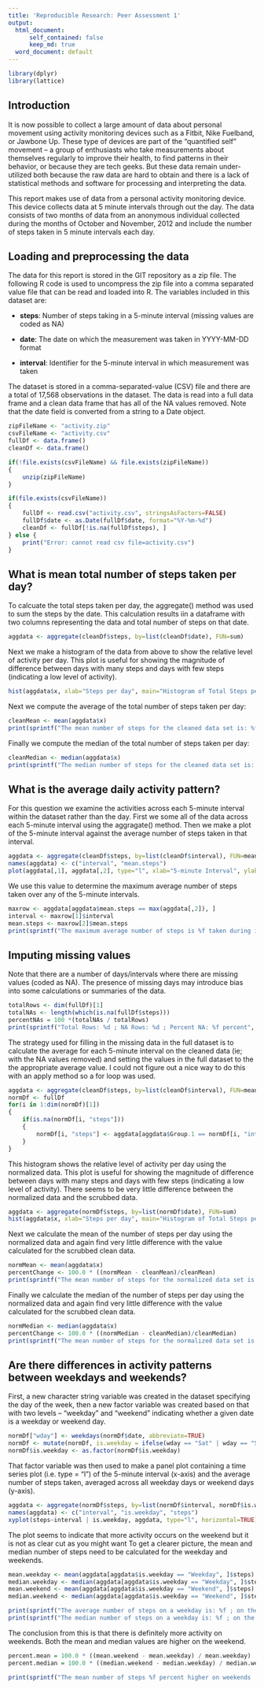 ```yaml
---
title: 'Reproducible Research: Peer Assessment 1'
output:
  html_document:
      self_contained: false
      keep_md: true
  word_document: default
---
```


<!-- Load libraries that the code depends on. -->
```r
library(dplyr)
library(lattice)
```

## Introduction
It is now possible to collect a large amount of data about personal movement using activity monitoring devices such as a Fitbit, Nike Fuelband, or Jawbone Up. These type of devices are part of the “quantified self” movement – a group of enthusiasts who take measurements about themselves regularly to improve their health, to find patterns in their behavior, or because they are tech geeks. But these data remain under-utilized both because the raw data are hard to obtain and there is a lack of statistical methods and software for processing and interpreting the data.

This report makes use of data from a personal activity monitoring device. This device collects data at 5 minute intervals through out the day. The data consists of two months of data from an anonymous individual collected during the months of October and November, 2012 and include the number of steps taken in 5 minute intervals each day.

## Loading and preprocessing the data
The data for this report is stored in the GIT repository as a zip file. The following R code is used to uncompress the zip file into a comma separated value file that can be read and loaded into R. The variables included in this dataset are:

* **steps**: Number of steps taking in a 5-minute interval (missing values are coded as NA)

* **date**: The date on which the measurement was taken in YYYY-MM-DD format

* **interval**: Identifier for the 5-minute interval in which measurement was taken

The dataset is stored in a comma-separated-value (CSV) file and there are a total of 17,568 observations in the dataset. The data is read into a full data frame and a clean data frame that has all of the NA values removed. Note that the date field is converted from a string to a Date object.

```r

zipFileName <- "activity.zip"
csvFileName <- "activity.csv"
fullDf <- data.frame()
cleanDf <- data.frame()

if(!file.exists(csvFileName) && file.exists(zipFileName))
{
    unzip(zipFileName)
}

if(file.exists(csvFileName))
{
    fullDf <- read.csv("activity.csv", stringsAsFactors=FALSE)
    fullDf$date <- as.Date(fullDf$date, format="%Y-%m-%d")
    cleanDf <- fullDf[!is.na(fullDf$steps), ]
} else {
    print("Error: cannot read csv file=activity.csv")
}

```

## What is mean total number of steps taken per day?
To calcuate the total steps taken per day, the aggregate() method was used to sum the steps by the date. This calculation results iin a dataframe with two columns representing the data and total number of steps on that date.

```r
aggdata <- aggregate(cleanDf$steps, by=list(cleanDf$date), FUN=sum)
```

Next we make a histogram of the data from above to show the relative level of activity per day. This plot is useful for showing the magnitude of difference between days with many steps and days with few steps (indicating a low level of activity).

```r
hist(aggdata$x, xlab="Steps per day", main="Histogram of Total Steps per day", breaks=c(0,2500,5000,7500,10000,12500,15000,17500,20000,22500,25000))
```

Next we compute the average of the total number of steps taken per day: 

```r
cleanMean <- mean(aggdata$x)
print(sprintf("The mean number of steps for the cleaned data set is: %f", cleanMean))
```

Finally we compute the median of the total number of steps taken per day:

```r
cleanMedian <- median(aggdata$x)
print(sprintf("The median number of steps for the cleaned data set is: %f", cleanMedian))
```

## What is the average daily activity pattern?
For this question we examine the activities across each 5-minute interval within the dataset rather than the day. First we some all of the data across each 5-minute interval using the aggragate() method. Then we make a plot of the 5-minute interval against the average number of steps taken in that interval.
```r
aggdata <- aggregate(cleanDf$steps, by=list(cleanDf$interval), FUN=mean)
names(aggdata) <- c("interval", "mean.steps")
plot(aggdata[,1], aggdata[,2], type="l", xlab="5-minute Interval", ylab="Average number of steps", main="Average number of steps vs 5-minute Interval")
```

We use this value to determine the maximum average number of steps taken over any of the 5-minute intervals.
```r
maxrow <- aggdata[aggdata$mean.steps == max(aggdata[,2]), ]
interval <- maxrow[1]$interval
mean.steps <- maxrow[2]$mean.steps
print(sprintf("The maximum average number of steps is %f taken during interval %d", mean.steps, interval))
```

## Imputing missing values
Note that there are a number of days/intervals where there are missing values (coded as NA). The presence of missing days may introduce bias into some calculations or summaries of the data.

```r
totalRows <- dim(fullDf)[1]
totalNAs <- length(which(is.na(fullDf$steps)))
percentNAs = 100 *(totalNAs / totalRows)
print(sprintf("Total Rows: %d ; NA Rows: %d ; Percent NA: %f percent", totalRows, totalNAs, percentNAs))
```

The strategy used for filling in the missing data in the full dataset is to calculate the average for each 5-minute interval on the cleaned data (ie; with the NA values removed) and setting the values in the full dataset to the the appropriate average value. I could not figure out a nice way to do this with an apply method so a for loop was used.

```r
aggdata <- aggregate(cleanDf$steps, by=list(cleanDf$interval), FUN=mean)
normDf <- fullDf
for(i in 1:dim(normDf)[1])
{
    if(is.na(normDf[i, "steps"]))
    {
        normDf[i, "steps"] <- aggdata[aggdata$Group.1 == normDf[i, "interval"], ][2]
    }
}
```

This histogram shows the relative level of activity per day using the normalized data. This plot is useful for showing the magnitude of difference between days with many steps and days with few steps (indicating a low level of activity). There seems to be very little difference between the normalized data and the scrubbed data.
```r
aggdata <- aggregate(normDf$steps, by=list(normDf$date), FUN=sum)
hist(aggdata$x, xlab="Steps per day", main="Histogram of Total Steps per day", breaks=c(0,2500,5000,7500,10000,12500,15000,17500,20000,22500,25000))
```

Next we calculate the mean of the number of steps per day using the normalized data and again find very little difference with the value calculated for the scrubbed clean data.
```r
normMean <- mean(aggdata$x)
percentChange <- 100.0 * ((normMean - cleanMean)/cleanMean)
print(sprintf("The mean number of steps for the normalized data set is: %f, the mean for the cleaned data set is: %f, the percent chage is: %f", normMean, cleanMean, percentChange))
```

Finally we calculate the median of the number of steps per day using the normalized data and again find very little difference with the value calculated for the scrubbed clean data.
```r
normMedian <- median(aggdata$x)
percentChange <- 100.0 * ((normMedian - cleanMedian)/cleanMedian)
print(sprintf("The mean number of steps for the normalized data set is: %f, the mean for the cleaned data set is: %f, the percent chage is: %f", normMedian, cleanMedian, percentChange))
```

## Are there differences in activity patterns between weekdays and weekends?
First, a new character string variable was created in the dataset specifying the day of the week, then a new factor variable was created based on that with two levels – “weekday” and “weekend” indicating whether a given date is a weekday or weekend day.
```r
normDf["wday"] <- weekdays(normDf$date, abbreviate=TRUE)
normDf <- mutate(normDf, is.weekday = ifelse(wday == "Sat" | wday == "Sun", "Weekend", "Weekday"))
normDf$is.weekday <- as.factor(normDf$is.weekday)
```

That factor variable was then used to make a panel plot containing a time series plot (i.e. type = "l") of the 5-minute interval (x-axis) and the average number of steps taken, averaged across all weekday days or weekend days (y-axis).
```r
aggdata <- aggregate(normDf$steps, by=list(normDf$interval, normDf$is.weekday), FUN=mean)
names(aggdata) <- c("interval", "is.weekday", "steps")
xyplot(steps~interval | is.weekday, aggdata, type="l", horizontal=TRUE)
```

The plot seems to indicate that more activity occurs on the weekend but it is not as clear cut as you might want To get a clearer picture, the mean and median number of steps need to be calculated for the weekday and weekends.

```r
mean.weekday <- mean(aggdata[aggdata$is.weekday == "Weekday", ]$steps)
median.weekday <- median(aggdata[aggdata$is.weekday == "Weekday", ]$steps)
mean.weekend <- mean(aggdata[aggdata$is.weekday == "Weekend", ]$steps)
median.weekend <- median(aggdata[aggdata$is.weekday == "Weekend", ]$steps)

print(sprintf("The average number of steps on a weekday is: %f ; on the weekend is: %f", mean.weekday, mean.weekend))
print(sprintf("The median number of steps on a weekday is: %f ; on the weekend is: %f", median.weekday, median.weekend))
```

The conclusion from this is that there is definitely more activity on weekends. Both the mean and median values are higher on the weekend.

```r
percent.mean = 100.0 * ((mean.weekend - mean.weekday) / mean.weekday)
percent.median = 100.0 * ((median.weekend - median.weekday) / median.weekday)

print(sprintf("The mean number of steps %f percent higher on weekends ; the median number of steps is %f percent higher on weekends", percent.mean, percent.median))

```
